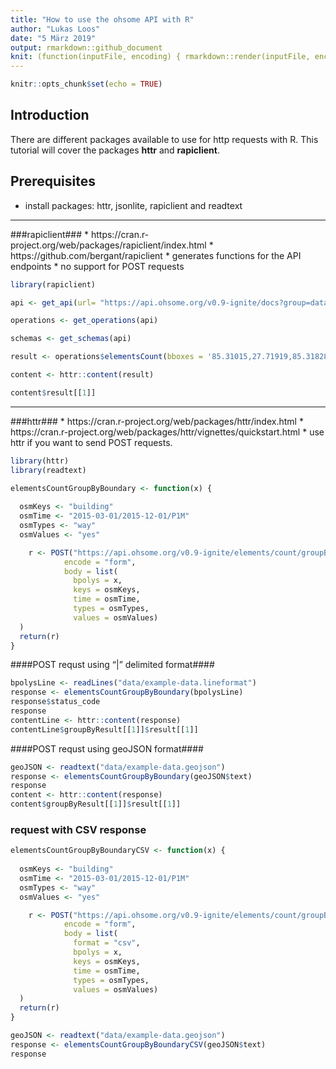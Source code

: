 ```yaml
---
title: "How to use the ohsome API with R"
author: "Lukas Loos"
date: "5 März 2019"
output: rmarkdown::github_document
knit: (function(inputFile, encoding) { rmarkdown::render(inputFile, encoding = encoding, output_file = paste0(dirname(inputFile),'/README.md')) })
---
```


```r
knitr::opts_chunk$set(echo = TRUE)
```

## Introduction 
There are different packages available to use for http requests with R. This tutorial will cover the packages **httr** and **rapiclient**.

## Prerequisites

  * install packages: httr, jsonlite, rapiclient and readtext 


---

###rapiclient###
  * https://cran.r-project.org/web/packages/rapiclient/index.html
  * https://github.com/bergant/rapiclient
  * generates functions for the API endpoints
  * no support for POST requests
  
```r
library(rapiclient)

api <- get_api(url= "https://api.ohsome.org/v0.9-ignite/docs?group=dataAggregation")

operations <- get_operations(api)

schemas <- get_schemas(api)

result <- operations$elementsCount(bboxes = '85.31015,27.71919,85.31828,27.72459', keys = 'building', values = 'yes', time = '2014-01-01/2017-01-01/P1Y', types = 'way')

content <- httr::content(result)

content$result[[1]]

```
---
###httr###
  * https://cran.r-project.org/web/packages/httr/index.html
  * https://cran.r-project.org/web/packages/httr/vignettes/quickstart.html
  * use httr if you want to send POST requests.


```r
library(httr)
library(readtext)
```

```r

elementsCountGroupByBoundary <- function(x) {
  
  osmKeys <- "building"
  osmTime <- "2015-03-01/2015-12-01/P1M"
  osmTypes <- "way"
  osmValues <- "yes"

    r <- POST("https://api.ohsome.org/v0.9-ignite/elements/count/groupBy/boundary", 
            encode = "form", 
            body = list(
              bpolys = x, 
              keys = osmKeys, 
              time = osmTime, 
              types = osmTypes,
              values = osmValues)
  )  
  return(r)
}
```

####POST requst using "|" delimited format####
```r
bpolysLine <- readLines("data/example-data.lineformat")
response <- elementsCountGroupByBoundary(bpolysLine)
response$status_code
response
contentLine <- httr::content(response)
contentLine$groupByResult[[1]]$result[[1]]
```



####POST requst using geoJSON format####
```r

geoJSON <- readtext("data/example-data.geojson")
response <- elementsCountGroupByBoundary(geoJSON$text)
response
content <- httr::content(response)
content$groupByResult[[1]]$result[[1]]
```
### request with CSV response###
```r
elementsCountGroupByBoundaryCSV <- function(x) {
  
  osmKeys <- "building"
  osmTime <- "2015-03-01/2015-12-01/P1M"
  osmTypes <- "way"
  osmValues <- "yes"

    r <- POST("https://api.ohsome.org/v0.9-ignite/elements/count/groupBy/boundary", 
            encode = "form", 
            body = list(
              format = "csv",
              bpolys = x, 
              keys = osmKeys, 
              time = osmTime, 
              types = osmTypes,
              values = osmValues)
  )  
  return(r)
}

geoJSON <- readtext("data/example-data.geojson")
response <- elementsCountGroupByBoundaryCSV(geoJSON$text)
response 
```





